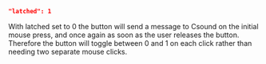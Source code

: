 ```json
"latched": 1
```

With latched set to 0 the button will send a message to Csound on the initial mouse press, and once again as soon as the user releases the button. Therefore the button will toggle between 0 and 1 on each click rather than needing two separate mouse clicks.
